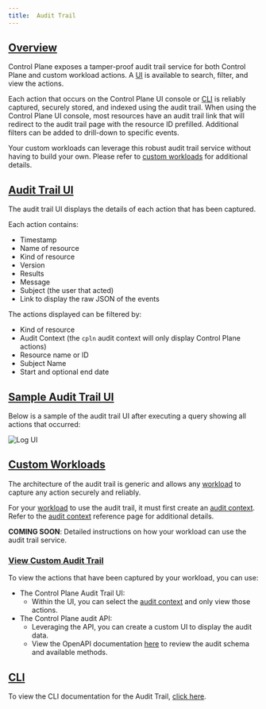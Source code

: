 ```yaml
---
title:  Audit Trail
---
```


## [Overview](#overview)

Control Plane exposes a tamper-proof audit trail service for both Control Plane and custom workload actions. A [UI](#ui) is
available to search, filter, and view the actions.

Each action that occurs on the Control Plane UI console or [CLI](/api-reference/cli) is reliably captured, securely stored, and indexed using the
audit trail. When using the Control Plane UI console, most resources have an audit trail link that will redirect to the audit trail
page with the resource ID prefilled. Additional filters can be added to drill-down to specific events.

Your custom workloads can leverage this robust audit trail service without having to build your own. Please refer to
[custom workloads](#custom-workloads) for additional details.

## [Audit Trail UI](#ui)

The audit trail UI displays the details of each action that has been captured.

Each action contains:

- Timestamp
- Name of resource
- Kind of resource
- Version
- Results
- Message
- Subject (the user that acted)
- Link to display the raw JSON of the events

The actions displayed can be filtered by:

- Kind of resource
- Audit Context (the `cpln` audit context will only display Control Plane actions)
- Resource name or ID
- Subject Name
- Start and optional end date

## [Sample Audit Trail UI](#sample-ui)

Below is a sample of the audit trail UI after executing a query showing all actions that occurred:

![Log UI](/img/api-reference/audittrail/log-ui-audit-trail.png)

## [Custom Workloads](#custom-workloads)

The architecture of the audit trail is generic and allows any [workload](workload) to capture any action securely
and reliably.

For your [workload](workload) to use the audit trail, it must first create an [audit context](/api-reference/auditctx). Refer to the
[audit context](/api-reference/auditctx) reference page for additional details.

**COMING SOON**: Detailed instructions on how your workload can use the audit trail service.

### [View Custom Audit Trail](#view-custom-audit-trail)

To view the actions that have been captured by your workload, you can use:

- The Control Plane Audit Trail UI:
  - Within the UI, you can select the [audit context](/api-reference/auditctx) and only view those actions.
- The Control Plane audit API:
  - Leveraging the API, you can create a custom UI to display the audit data.
  - View the OpenAPI documentation [here](https://audit.cpln.io/openapi.json) to review the audit schema and available methods.

## [CLI](#cli)

To view the CLI documentation for the Audit Trail, [click here](cli#audittrail).
